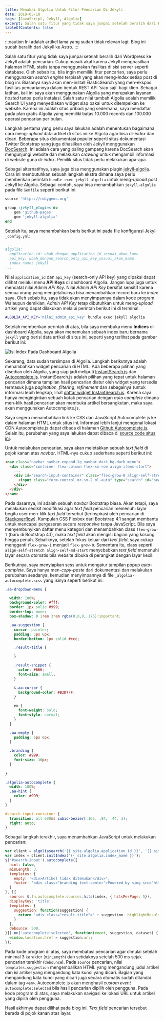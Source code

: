 ```yaml
---
title: Memakai Algolia Untuk Fitur Pencarian Di Jekyll
date: 2018-05-18
tags: [JavaScript, Jekyll, Algolia]
excerpt: Salah satu fitur yang tidak saya jumpai setelah beralih dari Wordpress ke Jekyll adalah pencarian.  Cukup masuk akal karena Jekyll menghasilkan halaman HTML statis tanpa menggunakan fasilitas di sisi server seperti database.  Oleh sebab itu, bila ingin memiliki fitur pencarian, saya perlu menggunakan *search engine* terpisah yang akan meng-*index* setiap post di blog ini...
tableOfContents: false
---
```


:::caution
Ini adalah artikel lama yang sudah tidak relevan lagi.  Blog ini sudah beralih dari Jekyll ke Astro.
:::

Salah satu fitur yang tidak saya jumpai setelah beralih dari Wordpress ke Jekyll adalah pencarian.  Cukup masuk akal karena Jekyll menghasilkan halaman HTML statis tanpa menggunakan fasilitas di sisi server seperti database.  Oleh sebab itu, bila ingin memiliki fitur pencarian, saya perlu menggunakan *search engine* terpisah yang akan meng-*index* setiap post di blog ini.  Biasanya saya akan men-install ElasticSearch yang men-ekspos fasilitas pencariannya dalam bentuk REST API 'siap saji' bagi klien.  Sebagai latihan, kali ini saya akan menggunakan Algolia yang merupakan layanan *hosted* tanpa perlu instalasi.  Salah satu nilai tambah Algolia adalah memiliki Search UI yang menyediakan widget siap pakai untuk ditempelkan ke website.  Karena ini adalah situs pribadi yang sederhana, saya mendaftar pada plan gratis Algolia yang memiliki batas 10.000 records dan 100.000 operasi pencarian per bulan.

Langkah pertama yang perlu saya lakukan adalah menentukan bagaimana cara meng-*upload* data artikel di situs ini ke Algolia agar bisa di-*index* dan dicari. Beberapa situs dokumentasi populer seperti situs dokumentasi Twitter Bootstrap yang juga dihasilkan oleh Jekyll menggunakan [DocSearch](https://community.algolia.com/docsearch/).  Ini adalah cara yang paling gampang karena DocSearch akan mengunjungi website dan melakukan *crawling* untuk mengambil informasi di website guna di-*index*.  Pemilik situs tidak perlu melakukan apa-apa.

Sebagai alternatifnya, saya juga bisa menggunakan plugin [jekyll-algolia](https://community.algolia.com/jekyll-algolia/).  Cara ini membutuhkan sebuah langkah ekstra dimana saya perlu memberikan perintah `bundle exec jekyll algolia` untuk meng-*upload* post Jekyll ke Algolia.  Sebagai contoh, saya bisa menambahkan `jekyll-algolia` pada file `Gemfile` seperti berikut ini:

```ruby title="Gemfile"
source 'https://rubygems.org'

group :jekyll_plugins do
	gem 'github-pages'
	gem 'jekyll-algolia'
end
```

Setelah itu, saya menambahkan baris berikut ini pada file konfigurasi Jekyll `_config.yml`:

```yaml title="_config.yml"
...
algolia:
  application_id: ubah_dengan_application_id_sesuai_akun_kamu
  api_key: ubah_dengan_search_only_api_key_sesuai_akun_kamu
  index_name: jekyll
...
```

Nilai `application_id` dan `api_key` (search-only API key) yang dipakai dapat dilihat melalui menu **API Keys** di dashboard Algolia.  Jangan lupa juga untuk mencatat nilai *Admin API Key*.  Nilai *Admin API Key* bersifat sensitif karena semua orang yang mengetahuinya bisa menambahkan record baru ke *index* saya.  Oleh sebab itu, saya tidak akan menyimpannya dalam kode program. Walaupun demikian, *Admin API Key* tetap dibutuhkan untuk meng-*upload* artikel yang dapat dilakukan melalui perintah berikut ini di terminal:

```bash
ALGOLIA_API_KEY='nilai_admin_api_key' bundle exec jekyll algolia
```

Setelah memberikan perintah di atas, bila saya membuka menu **Indices** di dashboard Algolia, saya akan menemukan sebuah index baru bernama `jekyll` yang berisi data artikel di situs ini, seperti yang terlihat pada gambar berikut ini:

![Isi Index Pada Dashboard Algolia](../../../assets/gambar_20180518_001.png)

Sekarang, data sudah tersimpan di Algolia.  Langkah berikutnya adalah menambahkan widget pencarian di HTML.  Ada beberapa pilihan yang disedian oleh Algolia, yang siap jadi meliputi [InstantSearch.js](https://community.algolia.com/instantsearchjs) dan [Autocomplete.js](https://github.com/algolia/autocomplete.js).  InstantSearch.js adalah pilihan yang tepat untuk halaman pencarian dimana tampilan hasil pencarian diatur oleh widget yang tersedia termasuk juga *pagination*, *filtering*, *refinement* dan sebagainya (untuk informasi lebih lengkap, lihat [daftar widget InstantSearch.js](https://community.algolia.com/instantsearch.js/v2/widgets.html).  Karena saya hanya menginginkan sebuah kotak pencarian dengan *auto complete* dimana men-klik hasil pencarian akan membuka artikel bersangkutan, maka saya akan menggunakan Autocomplete.js.

Saya segera menambahkan link ke CSS dan JavaScript Autocomplete.js ke dalam halaman HTML untuk situs ini.  Informasi lebih lanjut mengenai lokasi CDN Autocomplete.js dapat dibaca di halaman [Github Autocomplete.js](https://github.com/algolia/autocomplete.js).  Selain itu, perubahan yang saya lakukan dapat dibaca di [source code situs ini](https://github.com/JockiHendry/JockiHendry.github.io).

Untuk melakukan pencarian, saya akan meletakkan sebuah *text field* di pojok kanan atas *navbar*.  HTML-nya cukup sederhana seperti berikut ini:

```html title="index.html"
<nav class="navbar navbar-expand-lg navbar-dark bg-dark menu">
  <div class="container flex-column flex-sm-row align-items-start">
    ...
    <div id="search-input-container" class="flex-grow-0 align-self-stretch align-self-md-start">
      <input class="form-control mr-sm-2 ml-auto" type="search" id="search-input" placeholder="Cari" aria-label="Search">      
    </div>
  </div>
</nav>
```

Pada dasarnya, ini adalah sebuah *navbar* Bootstrap biasa.  Akan tetapi, saya melakukan sedikit modifikasi agar *text field* pencarian memenuhi layar begitu user men-klik *text field* tersebut (terinspirasi oleh pencarian di [Stackoverflow](https://stackoverflow.com)).  Kumpulan CSS Flexbox dari Bootstrap 4.1 sangat membantu untuk mencapai pergeseran secara *responsive* tanpa JavaScript.  Bila saya menyembunyikan daftar menu kategori dan menambahkan class `flex-grow-1` (baru di Bootstrap 4.1), maka *text field* akan mengisi bagian yang kosong hingga penuh.  Sebaliknya, setelah fokus keluar dari *text field*, saya cukup mengganti `flex-grow-1` menjadi `flex-grow-0`.  Sementara itu, class seperti `align-self-stretch align-self-md-start` menyebabkan *text field* memenuhi layar secara otomatis bila website dibuka di perangkat dengan layar kecil.

Berikutnya, saya menyiapkan scss untuk mengatur tampilan popup *auto-complete*.  Saya hanya men-*copy-paste* dari dokumentasi dan melakukan perubahan seadanya, kemudian menyimpannya di file `_algolia-autocomplete.scss` yang isinya seperti berikut ini:

```scss title="_algolia-autocomplete.scss"
.aa-dropdown-menu {

  width: 100%;
  background-color: #fff;
  border: 1px solid #999;
  border-top: none;
  box-shadow: 0 1rem 3rem rgba(0,0,0,.175)!important;

  .aa-suggestion {
    cursor: pointer;
    padding: 5px 6px;
    border-bottom: 1px solid #ccc;

    .result-title {

    }

    .result-snippet {
      color: #666;
      font-size: small;
    }

    &.aa-cursor {
      background-color: #B2D7FF;
    }

    em {
      font-weight: bold;
      font-style: normal;
    }
  }

  .aa-empty {
    padding: 5px 6px;
  }

  .branding {
    color: #999;
    font-size: 10px;
  }
  
}

.algolia-autocomplete {
  width: 100%;
  .aa-hint {
    color: #999;
  }
}

#search-input-container {    
  transition: all 600ms cubic-bezier(.165, .84, .44, 1);
  right: auto;
}
```

Sebagai langkah terakhir, saya menambahkan JavaScript untuk melakukan pencarian:

```javascript title="index.html"
var client = algoliasearch('{{ site.algolia.application_id }}', '{{ site.algolia.api_key }}');
var index = client.initIndex('{{ site.algolia.index_name }}');
$('#search-input').autocomplete({ 
  hint: false,
  minLength: 3,              
  templates: {
    empty: '<div>Artikel tidak ditemukan</div>',
    footer: '<div class="branding text-center">Powered by <img src="https://www.algolia.com/static_assets/images/press/downloads/algolia-logo-light.svg" height="15px"/></div>'
  }
}, [{
  source: $.fn.autocomplete.sources.hits(index, { hitsPerPage: 5}),
  displayKey: 'title',      
  templates: {
    suggestion: function(suggestion) {
      return '<div class="result-title">' + suggestion._highlightResult.title.value + '</div><div class="result-snippet">' + suggestion._snippetResult.content.value + '</div>';
    }
  },
  debounce: 500,
}]).on('autocomplete:selected', function(event, suggestion, dataset) {
  window.location.href = suggestion.url;      
});
```

Pada kode program di atas, saya membatasi pencarian agar dimulai setelah minimal 3 karakter (`minLength`) dan setidaknya setelah 500 ms sejak pencarian terakhir (`debounce`).  Pada `source` pencarian, nilai `templates.suggestion` mengembalikan HTML yang mengandung judul artikel dan isi artikel yang mengandung kata kunci yang dicari.  Bagian yang mengandung kata kunci yang dicari juga secara otomatis sudah ditandai dalam tag `<em>`.  Autocomplete.js akan menghasil *custom event* `autocomplete:selected` bila hasil pencarian dipilih oleh pengguna.  Pada kode program di atas, saya melakukan navigasi ke lokasi URL untuk artikel yang dipilih oleh pengguna.	

Hasil akhirnya dapat dilihat pada blog ini.  *Text field* pencarian tersebut berada di pojok kanan atas layar.
